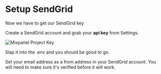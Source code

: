 
# Setup SendGrid

Now we have to get our SendGrid key

Create a SendGrid account and grab your **api key** from Settings.

![Mixpanel Project Key](../public/mixpanel-key.png)

Slap it into the .env and you should be good to go. 

Set your email address as a from address in your SendGrid account. You will need to make sure it's verified before it will work.